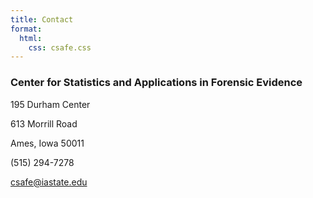 ```yaml
---
title: Contact
format: 
  html:
    css: csafe.css
---
```




### Center for Statistics and Applications in Forensic Evidence
195 Durham Center

613 Morrill Road

Ames, Iowa 50011

\(515\) 294-7278

<a href="csafe@iastate.edu">csafe@iastate.edu</a>